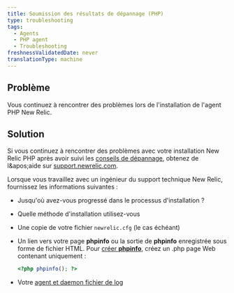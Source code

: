 ```yaml
---
title: Soumission des résultats de dépannage (PHP)
type: troubleshooting
tags:
  - Agents
  - PHP agent
  - Troubleshooting
freshnessValidatedDate: never
translationType: machine
---
```


## Problème

Vous continuez à rencontrer des problèmes lors de l'installation de l'agent PHP New Relic.

## Solution

Si vous continuez à rencontrer des problèmes avec votre installation New Relic PHP après avoir suivi les [conseils de dépannage](/docs/apm/agents/php-agent/troubleshooting/no-data-appears-php), obtenez de l&amp;apos;aide sur [support.newrelic.com](https://support.newrelic.com).

Lorsque vous travaillez avec un ingénieur du support technique New Relic, fournissez les informations suivantes :

* Jusqu'où avez-vous progressé dans le processus d'installation ?

* Quelle méthode d'installation utilisez-vous

* Une copie de votre fichier `newrelic.cfg` (le cas échéant)

* Un lien vers votre page <DNT>**phpinfo**</DNT> ou la sortie de <DNT>**phpinfo**</DNT> enregistrée sous forme de fichier HTML. Pour [créer <DNT>**phpinfo**</DNT>](/docs/php/php-kb-103), créez un .php page Web contenant uniquement :

  ```php
  <?php phpinfo(); ?>
  ```

* Votre [agent et daemon fichier de log](/docs/php/php-kb-105)